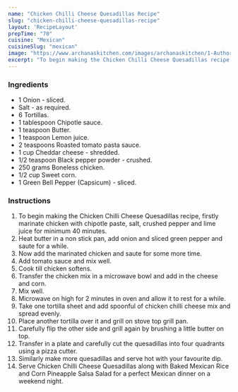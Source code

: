 ---
name: "Chicken Chilli Cheese Quesadillas Recipe"
slug: "chicken-chilli-cheese-quesadillas-recipe"
layout: 'RecipeLayout'
prepTime: "70"
cuisine: "Mexican"
cuisineSlug: "mexican"
image: "https://www.archanaskitchen.com/images/archanaskitchen/1-Author/Shaheen_Ali/CHICKEN_CHILI_CHEESE_QUESADILLAS.jpg"
excerpt: "To begin making the Chicken Chilli Cheese Quesadillas recipe, firstly marinate chicken with chipotle paste, salt, crushed pepper and lime juice for minimum 40 minutes"
---

### Ingredients

- 1 Onion - sliced.
- Salt - as required.
- 6 Tortillas.
- 1 tablespoon Chipotle sauce.
- 1 teaspoon Butter.
- 1 teaspoon Lemon juice.
- 2 teaspoons Roasted tomato pasta sauce.
- 1 cup Cheddar cheese - shredded.
- 1/2 teaspoon Black pepper powder - crushed.
- 250 grams Boneless chicken.
- 1/2 cup Sweet corn.
- 1 Green Bell Pepper (Capsicum) - sliced.

### Instructions

1. To begin making the Chicken Chilli Cheese Quesadillas recipe, firstly marinate chicken with chipotle paste, salt, crushed pepper and lime juice for minimum 40 minutes.
1. Heat butter in a non stick pan, add onion and sliced green pepper and saute for a while.
1. Now add the marinated chicken and saute for some more time.
1. Add tomato sauce and mix well.
1. Cook till chicken softens.
1. Transfer the chicken mix in a microwave bowl and add in the cheese and corn.
1. Mix well.
1. Microwave on high for 2 minutes in oven and allow it to rest for a while.
1. Take one tortilla sheet and add spoonful of chicken chilli cheese mix and spread evenly.
1. Place another tortilla over it and grill on stove top grill pan.
1. Carefully flip the other side and grill again by brushing a little butter on top.
1. Transfer in a plate and carefully cut the quesadillas into four quadrants using a pizza cutter.
1. Similarly make more quesadillas and serve hot with your favourite dip.
1. Serve Chicken Chilli Cheese Quesadillas along with Baked Mexican Rice and Corn Pineapple Salsa Salad for a perfect Mexican dinner on a weekend night.
